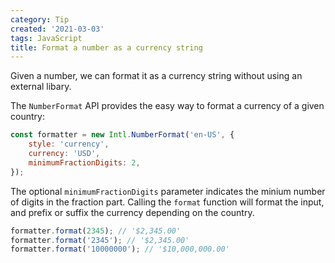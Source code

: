 ```yaml
---
category: Tip
created: '2021-03-03'
tags: JavaScript
title: Format a number as a currency string
---
```


Given a number, we can format it as a currency string without using an external libary.

The `NumberFormat` API provides the easy way to format a currency of a given country:

```js
const formatter = new Intl.NumberFormat('en-US', {
    style: 'currency',
    currency: 'USD',
    minimumFractionDigits: 2,
});
```

The optional `minimumFractionDigits` parameter indicates the minium number of digits in the fraction part. Calling the `format` function will format the input, and prefix or suffix the currency depending on the country.

```js
formatter.format(2345); // '$2,345.00'
formatter.format('2345'); // '$2,345.00'
formatter.format('10000000'); // '$10,000,000.00'
```
